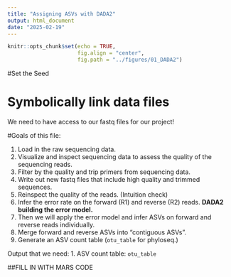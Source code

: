 ```yaml
---
title: "Assigning ASVs with DADA2"
output: html_document
date: "2025-02-19"
---
```


```r
knitr::opts_chunk$set(echo = TRUE,
                      fig.align = "center",
                      fig.path = "../figures/01_DADA2")
```

#Set the Seed



# Symbolically link data files

We need to have access to our fastq files for our project!

#Goals of this file:

1. Load in the raw sequencing data.
2. Visualize and inspect sequencing data to assess the quality of the sequencing reads. 
3. Filter by the quality and trip primers from sequencing data.
4. Write out new fastq files that include high quality and trimmed sequences.
5. Reinspect the quality of the reads. (Intuition check)
6. Infer the error rate on the forward (R1) and reverse (R2) reads. 
**DADA2 building the error model.**
7. Then we will apply the error model and infer ASVs on forward and reverse reads individually. 
8. Merge forward and reverse ASVs into "contiguous ASVs".
9. Generate an ASV count table (`otu_table` for phyloseq.)

Output that we need:
1. ASV count table: `otu_table`

##FILL IN WITH MARS CODE
